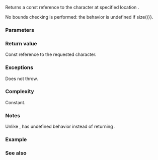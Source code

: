 {{cpp/string/basic_string_view/title|operator[]}}
{{cpp/string/basic_string_view/navbar}}
{{dcl begin}}
{{dcl|since=c++17|
constexpr const_reference operator[]( size_type pos ) const;
}}
{{dcl end}}

Returns a const reference to the character at specified location {{c|pos}}.

No bounds checking is performed: the behavior is undefined if {{c|pos &gt;{{=}} size()}}. 

===Parameters===
{{par begin}}
{{par|pos|position of the character to return}}
{{par end}}

===Return value===
Const reference to the requested character.

===Exceptions===
Does not throw.

===Complexity===
Constant.

===Notes===
Unlike {{lc|std::basic_string::operator[]}}, {{c|std::basic_string_view::operator[](size())}} has undefined behavior instead of returning {{tt|CharT()}}.

===Example===
{{example|code=
#include &lt;iostream&gt;
#include &lt;string_view&gt;

int main()
{
    std::string str = "Exemplar";
    std::string_view v = str;
    std::cout &lt;&lt; v[2] &lt;&lt; '\n';
//  v[2] = 'y'; // Error: cannot modify through a string view
    str[2] = 'y';
    std::cout &lt;&lt; v[2] &lt;&lt; '\n';
}
|output=
e
y
}}

===See also===
{{dsc begin}}
{{dsc inc|cpp/string/basic_string_view/dsc at}}
{{dsc inc|cpp/string/basic_string/dsc {{SUBPAGENAMEE}}}}
{{dsc end}}

{{langlinks|es|ja|zh}}